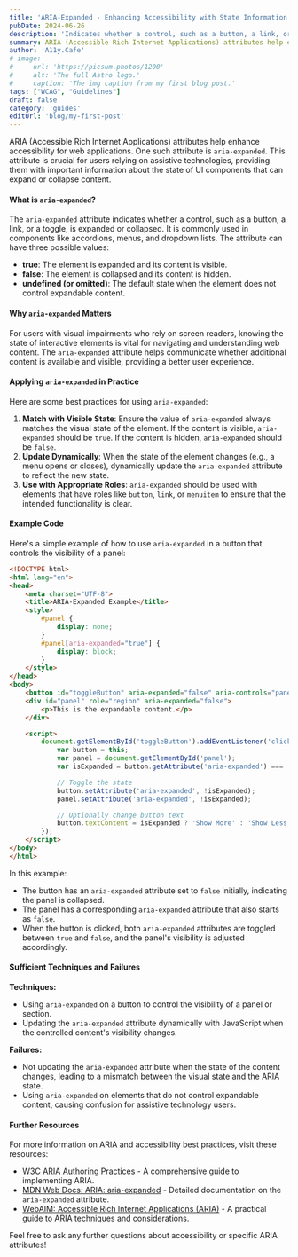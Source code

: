 ```yaml
---
title: 'ARIA-Expanded - Enhancing Accessibility with State Information'
pubDate: 2024-06-26
description: 'Indicates whether a control, such as a button, a link, or a toggle, is expanded or collapsed.'
summary: ARIA (Accessible Rich Internet Applications) attributes help enhance accessibility for web applications. One such attribute is `aria-expanded`. This attribute is crucial for users relying on assistive technologies, providing them with important information about the state of UI components that can expand or collapse content.
author: 'A11y.Cafe'
# image:
#     url: 'https://picsum.photos/1200'
#     alt: 'The full Astro logo.'
#     caption: 'The img caption from my first blog post.'
tags: ["WCAG", "Guidelines"]
draft: false
category: 'guides'
editUrl: 'blog/my-first-post'
---
```


ARIA (Accessible Rich Internet Applications) attributes help enhance accessibility for web applications. One such attribute is `aria-expanded`. This attribute is crucial for users relying on assistive technologies, providing them with important information about the state of UI components that can expand or collapse content.

#### What is `aria-expanded`?

The `aria-expanded` attribute indicates whether a control, such as a button, a link, or a toggle, is expanded or collapsed. It is commonly used in components like accordions, menus, and dropdown lists. The attribute can have three possible values:
- **true**: The element is expanded and its content is visible.
- **false**: The element is collapsed and its content is hidden.
- **undefined (or omitted)**: The default state when the element does not control expandable content.

#### Why `aria-expanded` Matters

For users with visual impairments who rely on screen readers, knowing the state of interactive elements is vital for navigating and understanding web content. The `aria-expanded` attribute helps communicate whether additional content is available and visible, providing a better user experience.

#### Applying `aria-expanded` in Practice

Here are some best practices for using `aria-expanded`:

1. **Match with Visible State**: Ensure the value of `aria-expanded` always matches the visual state of the element. If the content is visible, `aria-expanded` should be `true`. If the content is hidden, `aria-expanded` should be `false`.
2. **Update Dynamically**: When the state of the element changes (e.g., a menu opens or closes), dynamically update the `aria-expanded` attribute to reflect the new state.
3. **Use with Appropriate Roles**: `aria-expanded` should be used with elements that have roles like `button`, `link`, or `menuitem` to ensure that the intended functionality is clear.

#### Example Code

Here's a simple example of how to use `aria-expanded` in a button that controls the visibility of a panel:

```html
<!DOCTYPE html>
<html lang="en">
<head>
    <meta charset="UTF-8">
    <title>ARIA-Expanded Example</title>
    <style>
        #panel {
            display: none;
        }
        #panel[aria-expanded="true"] {
            display: block;
        }
    </style>
</head>
<body>
    <button id="toggleButton" aria-expanded="false" aria-controls="panel">Show More</button>
    <div id="panel" role="region" aria-expanded="false">
        <p>This is the expandable content.</p>
    </div>

    <script>
        document.getElementById('toggleButton').addEventListener('click', function() {
            var button = this;
            var panel = document.getElementById('panel');
            var isExpanded = button.getAttribute('aria-expanded') === 'true';

            // Toggle the state
            button.setAttribute('aria-expanded', !isExpanded);
            panel.setAttribute('aria-expanded', !isExpanded);

            // Optionally change button text
            button.textContent = isExpanded ? 'Show More' : 'Show Less';
        });
    </script>
</body>
</html>
```

In this example:
- The button has an `aria-expanded` attribute set to `false` initially, indicating the panel is collapsed.
- The panel has a corresponding `aria-expanded` attribute that also starts as `false`.
- When the button is clicked, both `aria-expanded` attributes are toggled between `true` and `false`, and the panel's visibility is adjusted accordingly.

#### Sufficient Techniques and Failures

**Techniques:**
- Using `aria-expanded` on a button to control the visibility of a panel or section.
- Updating the `aria-expanded` attribute dynamically with JavaScript when the controlled content's visibility changes.

**Failures:**
- Not updating the `aria-expanded` attribute when the state of the content changes, leading to a mismatch between the visual state and the ARIA state.
- Using `aria-expanded` on elements that do not control expandable content, causing confusion for assistive technology users.

#### Further Resources

For more information on ARIA and accessibility best practices, visit these resources:
- [W3C ARIA Authoring Practices](https://www.w3.org/TR/wai-aria-practices/) - A comprehensive guide to implementing ARIA.
- [MDN Web Docs: ARIA: aria-expanded](https://developer.mozilla.org/en-US/docs/Web/Accessibility/ARIA/Attributes/aria-expanded) - Detailed documentation on the `aria-expanded` attribute.
- [WebAIM: Accessible Rich Internet Applications (ARIA)](https://webaim.org/techniques/aria/) - A practical guide to ARIA techniques and considerations.

Feel free to ask any further questions about accessibility or specific ARIA attributes!
